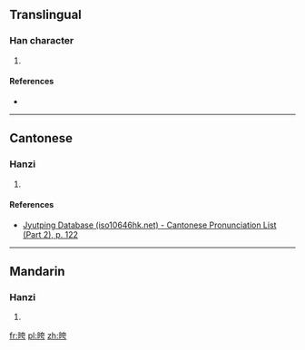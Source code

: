 ==Translingual==

===Han character===
{{Han char|rn=72|rad=日|as=06|sn=10|four=6402<sub>7</sub>|canj=日大一尸 (AKMS)|ids=⿰[[日]][[夸]]}}

# {{defn|Han|sort=日06}}

====References====
* {{Han ref|kx=0494.290|dkj=13896|hdz=21506.100|uh=6647|ud=26183|bh=D1D5|bd=53717}}

----

==Cantonese==

===Hanzi===
{{yue-hanzi|jyut=[[heoi1]]|y=heui1}}

# {{defn|lang=yue|sort=日06}}

====References====
*[http://www.iso10646hk.net/jp/document/download.jsp Jyutping Database (iso10646hk.net) - Cantonese Pronunciation List (Part 2), p. 122]

----

==Mandarin==

===Hanzi===
{{cmn-hanzi|pin=[[xū]] ([[xu1]])|wg=hsü<sup>1</sup>}}

# {{defn|lang=cmn|sort=日06}}

[[fr:晇]]
[[pl:晇]]
[[zh:晇]]